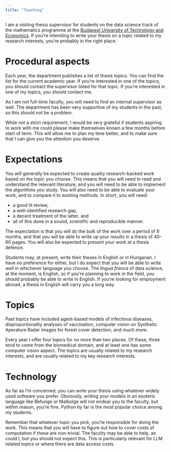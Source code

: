 ```yaml
---
title: "Teaching"
---
```


I am a visiting thesis supervisor for students on the data science track of the mathematics programme at the [Budapest University of Technology and Economics](https://www.bme.hu/?language=en). If you're intending to write your thesis on a topic related to my research interests, you're probably in the right place.


# Procedural aspects

Each year, the department publishes a list of thesis topics. You can find the list for the current academic year. If you're interested in one of the topics, you should contact the supervisor listed for that topic. If you're interested in one of my topics, you should contact me.

As I am not full-time faculty, you will need to find an internal supervisor as well. The department has been very supportive of my students in the past, so this should not be a problem.

While not a strict requirement, I would be very grateful if students aspiring to work with me could please make themselves known a few months before start of term. This will allow me to plan my time better, and to make sure that I can give you the attention you deserve.


# Expectations

You will generally be expected to create quality research-backed work based on the topic you choose. This means that you will need to read and understand the relevant literature, and you will need to be able to implement the algorithms you study. You will also need to be able to evaluate your work, and to compare it to existing methods. In short, you will need:

* a good lit review,
* a well-identified research gap,
* a decent treatment of the latter, and
* all of this done in a sound, scientific and reproducible manner.

The expectation is that you will do the bulk of the work over a period of 6 months, and that you will be able to write up your results in a thesis of 40-60 pages. You will also be expected to present your work at a thesis defence.

Students may, at present, write their theses in English or in Hungarian. I have no preference for either, but I do expect that you will be able to write _well_ in whichever language you choose. The _lingua franca_ of data science, at the moment, is English, so if you're planning to work in the field, you should probably be able to write in English. If you're looking for employment abroad, a thesis in English will carry you a long way.


# Topics

Past topics have included agent-based models of infectious diseases, disproportionality analyses of vaccination, computer vision on Synthetic Aperature Radar images for forest cover detection, and much more.

Every year I offer four topics for no more than two places. Of these, three tend to come from the biomedical domain, and at least one has some computer vision aspect. The topics are usually related to my research interests, and are usually related to my key research interests.


# Technology

As far as I'm concerned, you can write your thesis using whatever widely used software you prefer. Obviously, writing your models in an esoteric language like Befunge or Malbolge will not endear you to the faculty, but within reason, you're fine. Python by far is the most popular choice among my students.

Remember that whatever topic you pick, you're responsible for doing the work. This means that you will have to figure out how to cover costs of computation if these are non-trivial. The faculty may be able to help, as could I, but you should not expect this. This is particularly relevant for LLM related topics or where there are data access costs.